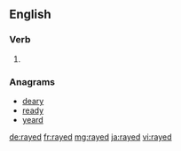 ==English==

===Verb===
{{head|en|verb form}}

# {{en-past of|ray}}

===Anagrams===
* [[deary#English|deary]]
* [[ready#English|ready]]
* [[yeard#English|yeard]]

[[de:rayed]]
[[fr:rayed]]
[[mg:rayed]]
[[ja:rayed]]
[[vi:rayed]]